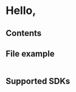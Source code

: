 
# Hello, <Thing />

## Contents

## File example

```tsx file=./example-qbo.ts

```

## Supported SDKs

<SdkTable />
